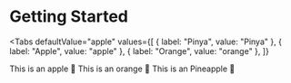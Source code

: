 # Getting Started

<Tabs
  defaultValue="apple"
  values={[
    { label: "Pinya", value: "Pinya" },
    { label: "Apple", value: "apple" },
    { label: "Orange", value: "orange" },
  ]}
>
  <TabItem value="apple">This is an apple 🍎</TabItem>
  <TabItem value="orange">This is an orange 🍊</TabItem>
  <TabItem value="Pinya">This is an Pineapple 🍍</TabItem>
</Tabs>

